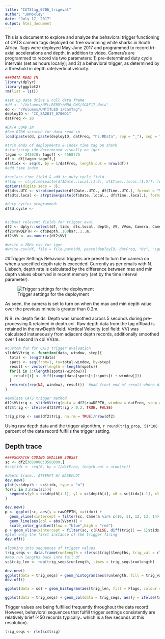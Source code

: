```yaml
---
title: "CATStag_0706_trigeval"
author: "JHMoxley"
date: "July 17, 2017"
output: html_document
---
```

This is a document to explore and analyze the behavioral trigger functioning of CATS camera tags deployed on free swimming white sharks in South Africa.  Tags were deployed May-June 2017 and programmed to record tri-axial accelerations and depth, in addition to video.  Camera's are programmed to record via two parameters: 1) pre-determined duty cycle intervals (set as hours locally); and 2) a behavioral trigger, as determined by a threshold in depth rate/vertical velocity.  

```r
###DATA READ IN
library(dplyr)
library(ggplot2)
rm(list = ls())

#set up data drive & null data frame
#dd <- "/Volumes/HELLBENDY/MBA_GWS/SOAF17_data"
dd <- "/Volumes/UNTITLED 1/CamTag"; 
deployID <- "CC_SA2017_0706D1"
datFreq <- 20

#DATA LOAD IN
#See 0706 scratch for data read in
load(paste(dd, paste(deployID, datFreq, "hz.RData", sep = "_"), sep = "/"))

#trim ends of deployments & index time tag on shark
#start/stop idx determined visually on igor
tagon <- 242030; tagoff <- 4568775
df <- df[tagon:tagoff,]
df$tidx <- seq(0, by = 1/datFreq, length.out = nrow(df))
#add time index

#reclass time field & add in duty cycle field
#(tmp <- strptime(paste(df$Date..local.[1:5], df$Time..local.[1:5]), format = "%d.%m.%Y %H:%M:%OS", tz = "Africa/Johannesburg"))
options(digits.secs = 3);
df$dts.UTC <- strptime(paste(df$Date..UTC., df$Time..UTC.), format = "%d.%m.%Y %H:%M:%OS", tz = "UTC")
df$dts.local <- strptime(paste(df$Date..local., df$Time..local.), format = "%d.%m.%Y %H:%M:%OS", tz = "Africa/Johannesburg")

#duty cycles programmed: 
df$d.cycle <- 
  

#subset relevant fields for trigger eval
df2 <- dplyr::select(df, tidx, dts.local, depth, VV, VVsm, Camera, Camera.time, CC.status, Flags)
df2$rawDEPTH <- df$Depth..100bar..1..m.
df2$VV <- as.numeric(df2$VV)

#write a 20Hz csv for igor
#write.csv(df, file = file.path(dd, paste(deployID, datFreq, "Hz", "igor.csv", sep = "_")))
```

##Trigger Settings
Behavioral triggers are preset to turn the camera on when a specified depth rate is exceeded.  Currently as per emails with N. Liebsch, depth rate is calculated by the difference between max and min depth values observed in recent memory (set by the time interval parameter).

![Trigger settings for the deployment](/Volumes/UNTITLED 1/CamTag/CC_SA2017_0706D1/CC_SA2017_0706D1_trigparams.jpg)

As seen, the camera is set to turn on when the max and min depth value over the previous minute is greater than 0.2m.  

N.B. re: depth fields:  Depth was smoothed across 5 seconds during pre-processing & retained in depth col.  Raw depth data from the tag offload is retained in the rawDepth field.  Vertical Velocity (col field: VV) was calculated instaneously from adjacent depth records, additionally smoothed over 1 second in col VVsm.  

```r
#custom fxn for CATs trigger evaluation
slideVVtrig <- function(data, window, step){
  total <- length(data)
  spots <- seq(from=1, to=total-window, by=step)
  result <- vector(length = length(spots))
  for(i in 1:(length(spots)-window)){
    result[i] <- diff(range(data[spots[i]:spots[i + window]]))
  }
  return(c(rep(NA, window), result))  #pad front end of result where diff cannot be calc'ed
}

#emulate CATS trigger method
df2$VVtrig <- slideVVtrig(data = df2$rawDEPTH, window = datFreq, step = 1)
df2$trig <- ifelse(df2$VVtrig > 0.2, TRUE, FALSE)

trig_prop <- sum(df2$trig, na.rm = TRUE)/nrow(df2)
```

Using raw depth data and the trigger algorithm, `r round(trig_prop, 5)*100` percent of the data record fulfills the trigger setting.  

## Depth trace


```r
####SCRATCH CODING SMALLER SUBSET
sc <- df2[3000000:3500000,]
#sc$tidx <- seq(0, by = 1/datFreq, length.out = nrow(sc))

#depth trace.. ATTEMPT W/ BASEPLOT
dev.new()
plot(sc$depth ~ sc$tidx, type = "n")
for(i in 2:nrow(sc)){
  segments(y0 = sc$depth[i-1], y1 = sc$depth[i], x0 = sc$tidx[i-1], x1 = sc$tidx[i], col = rainbow(sc$VV[i]))
}

dev.new()
p <- ggplot(sc, aes(y = rawDEPTH, x=tidx)) +
  geom_vline(xintercept = filter(sc, Camera %in% c(10, 11, 12, 13, 14))$tidx, color = "pink", alpha = 0.1) + 
  geom_line(aes(col = abs(VVsm))) +
  scale_color_gradient(low = "blue",high = "red")
p + geom_vline(xintercept = filter(sc, c(FALSE, diff(trig)) == 1)$tidx, linetype = "dotted") + labs(title = paste(deployID, "depth trace w/ camera (pink) & trigger (dotted) events"))
#plot only the first instance of the trigger firing
dev.off()

#looking into sequences of trigger values
trig_seqs <- data.frame(runlength = rle(sc$trig)$lengths, trig_val = rle(sc$trig)$values); trig_seqs$idx <- seq(1, length.out = nrow(trig_seqs))
#map run lengths back into full df
sc$trig_len <- rep(trig_seqs$runlength, times = trig_seqs$runlength)

dev.new()
ggplot(data = trig_seqs) + geom_histogram(aes(runlength, fill = trig_val)) + facet_wrap(~trig_val, scales = "free") + labs(title = "sequences of fulfilled trigger values are typically less than 50 records long")
dev.off()

ggplot(data = sc) + geom_histogram(aes(trig_len, fill = Flags, colour = CC.status)) + facet_wrap(~trig, scales = "free") + labs(title = "Trigger flags (-T-) during behavioral/trigger sequences of increasing length")

ggplot(data = trig_seqs) + geom_col(data = trig_seqs, aes(y = ifelse(trig_val == TRUE, runlength,-runlength), x = idx, fill = trig_val)) + ylim(-250, 100)
```
Trigger values are being fulfilled frequently throughout the data record.  However, behavioral sequences that fulfill trigger settings consistently are relatively brief (<50 records typically.. which is a few seconds at this resolution).

```r
trig_seqs <- rle(sc$trig)
```